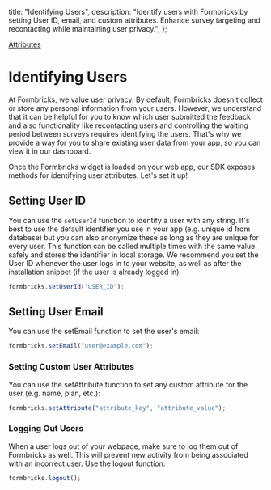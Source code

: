   title: "Identifying Users",
  description:
    "Identify users with Formbricks by setting User ID, email, and custom attributes. Enhance survey targeting and recontacting while maintaining user privacy.",
};

[Attributes]()

# Identifying Users

At Formbricks, we value user privacy. By default, Formbricks doesn't collect or store any personal information from your users. However, we understand that it can be helpful for you to know which user submitted the feedback and also functionality like recontacting users and controlling the waiting period between surveys requires identifying the users. That's why we provide a way for you to share existing user data from your app, so you can view it in our dashboard.

Once the Formbricks widget is loaded on your web app, our SDK exposes methods for identifying user attributes. Let's set it up!

## Setting User ID

You can use the `setUserId` function to identify a user with any string. It's best to use the default identifier you use in your app (e.g. unique id from database) but you can also anonymize these as long as they are unique for every user. This function can be called multiple times with the same value safely and stores the identifier in local storage. We recommend you set the User ID whenever the user logs in to your website, as well as after the installation snippet (if the user is already logged in).

<CodeGroup title="Setting User ID">

```javascript
formbricks.setUserId("USER_ID");
```

</CodeGroup>

## Setting User Email

You can use the setEmail function to set the user's email:

<CodeGroup title="Setting Email">

```javascript
formbricks.setEmail("user@example.com");
```

</CodeGroup>

### Setting Custom User Attributes

You can use the setAttribute function to set any custom attribute for the user (e.g. name, plan, etc.):

<CodeGroup title="Setting Custom Attributes">

```javascript
formbricks.setAttribute("attribute_key", "attribute_value");
```

</CodeGroup>

### Logging Out Users

When a user logs out of your webpage, make sure to log them out of Formbricks as well. This will prevent new activity from being associated with an incorrect user. Use the logout function:

<CodeGroup title="Logging out User">

```javascript
formbricks.logout();
```

</CodeGroup>
